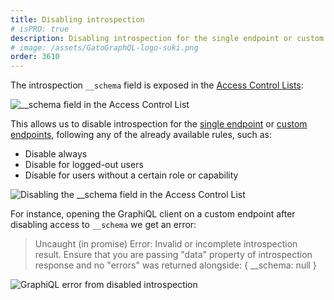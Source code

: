 ```yaml
---
title: Disabling introspection
# isPRO: true
description: Disabling introspection for the single endpoint or custom endpoints via Access Control.
# image: /assets/GatoGraphQL-logo-suki.png
order: 3610
---
```


The introspection `__schema` field is exposed in the [Access Control Lists](../../use/defining-access-control):

![__schema field in the Access Control List](/assets/guides/downstream-pro/schema-introspection-field-in-acl.png "__schema field in the Access Control List")

This allows us to disable introspection for the [single endpoint](../../config/enabling-and-configuring-the-single-endpoint) or [custom endpoints](../../use/creating-a-custom-endpoint/), following any of the already available rules, such as:

- Disable always
- Disable for logged-out users
- Disable for users without a certain role or capability

![Disabling the __schema field in the Access Control List](/assets/guides/downstream-pro/disabling-schema-introspection-field-in-acl.png "Disabling the __schema field in the Access Control List")

For instance, opening the GraphiQL client on a custom endpoint after disabling access to `__schema` we get an error:

> Uncaught (in promise) Error: Invalid or incomplete introspection result. Ensure that you are passing "data" property of introspection response and no "errors" was returned alongside: { __schema: null }

![GraphiQL error from disabled introspection](/assets/guides/downstream-pro/introspection-disabled-graphiql-error.png "GraphiQL error from disabled introspection")
